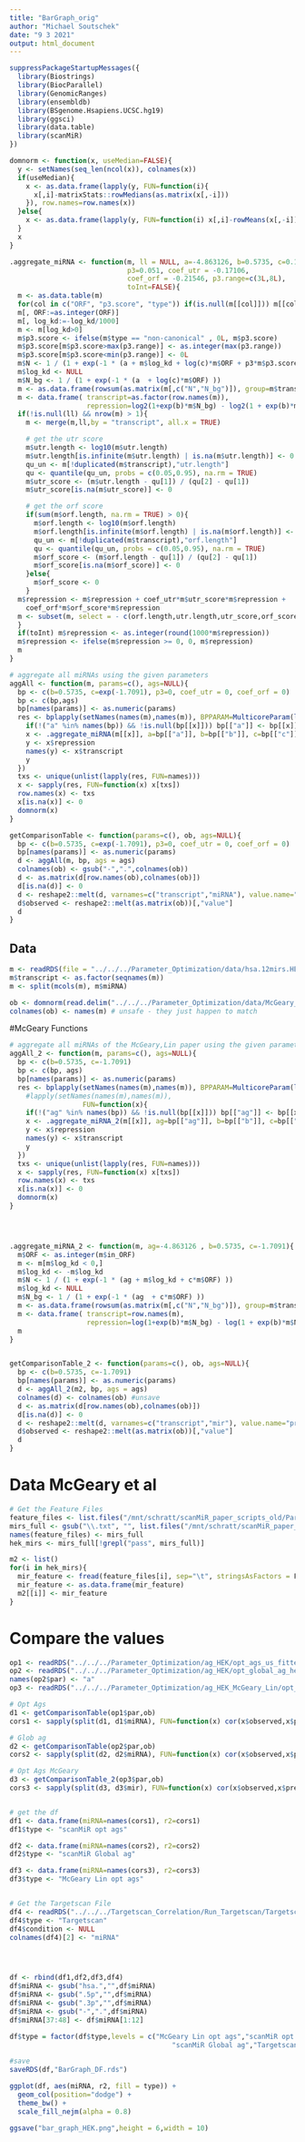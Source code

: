 ```yaml
---
title: "BarGraph_orig"
author: "Michael Soutschek"
date: "9 3 2021"
output: html_document
---
```




```r
suppressPackageStartupMessages({
  library(Biostrings)
  library(BiocParallel)
  library(GenomicRanges)
  library(ensembldb)
  library(BSgenome.Hsapiens.UCSC.hg19)
  library(ggsci)
  library(data.table)
  library(scanMiR)
})
```




```r
domnorm <- function(x, useMedian=FALSE){
  y <- setNames(seq_len(ncol(x)), colnames(x))
  if(useMedian){
    x <- as.data.frame(lapply(y, FUN=function(i){
      x[,i]-matrixStats::rowMedians(as.matrix(x[,-i]))
    }), row.names=row.names(x))
  }else{
    x <- as.data.frame(lapply(y, FUN=function(i) x[,i]-rowMeans(x[,-i])), row.names=row.names(x))
  }  
  x
}

.aggregate_miRNA <- function(m, ll = NULL, a=-4.863126, b=0.5735, c=0.1810,
                             p3=0.051, coef_utr = -0.17106,
                             coef_orf = -0.21546, p3.range=c(3L,8L),
                             toInt=FALSE){
  m <- as.data.table(m)
  for(col in c("ORF", "p3.score", "type")) if(is.null(m[[col]])) m[[col]] <- 0L
  m[, ORF:=as.integer(ORF)]
  m[, log_kd:=-log_kd/1000]
  m <- m[log_kd>0]
  m$p3.score <- ifelse(m$type == "non-canonical" , 0L, m$p3.score)
  m$p3.score[m$p3.score>max(p3.range)] <- as.integer(max(p3.range))
  m$p3.score[m$p3.score<min(p3.range)] <- 0L
  m$N <- 1 / (1 + exp(-1 * (a + m$log_kd + log(c)*m$ORF + p3*m$p3.score) ))
  m$log_kd <- NULL
  m$N_bg <- 1 / (1 + exp(-1 * (a  + log(c)*m$ORF) ))
  m <- as.data.frame(rowsum(as.matrix(m[,c("N","N_bg")]), group=m$transcript))
  m <- data.frame( transcript=as.factor(row.names(m)),
                   repression=log2(1+exp(b)*m$N_bg) - log2(1 + exp(b)*m$N))
  if(!is.null(ll) && nrow(m) > 1){
    m <- merge(m,ll,by = "transcript", all.x = TRUE)

    # get the utr score
    m$utr.length <- log10(m$utr.length)
    m$utr.length[is.infinite(m$utr.length) | is.na(m$utr.length)] <- 0
    qu_un <- m[!duplicated(m$transcript),"utr.length"]
    qu <- quantile(qu_un, probs = c(0.05,0.95), na.rm = TRUE)
    m$utr_score <- (m$utr.length - qu[1]) / (qu[2] - qu[1])
    m$utr_score[is.na(m$utr_score)] <- 0

    # get the orf score
    if(sum(m$orf.length, na.rm = TRUE) > 0){
      m$orf.length <- log10(m$orf.length)
      m$orf.length[is.infinite(m$orf.length) | is.na(m$orf.length)] <- 0
      qu_un <- m[!duplicated(m$transcript),"orf.length"]
      qu <- quantile(qu_un, probs = c(0.05,0.95), na.rm = TRUE)
      m$orf_score <- (m$orf.length - qu[1]) / (qu[2] - qu[1])
      m$orf_score[is.na(m$orf_score)] <- 0
    }else{
      m$orf_score <- 0
    }
  m$repression <- m$repression + coef_utr*m$utr_score*m$repression +
    coef_orf*m$orf_score*m$repression
  m <- subset(m, select = - c(orf.length,utr.length,utr_score,orf_score))
  }
  if(toInt) m$repression <- as.integer(round(1000*m$repression))
  m$repression <- ifelse(m$repression >= 0, 0, m$repression)
  m
}

# aggregate all miRNAs using the given parameters
aggAll <- function(m, params=c(), ags=NULL){
  bp <- c(b=0.5735, c=exp(-1.7091), p3=0, coef_utr = 0, coef_orf = 0)
  bp <- c(bp,ags)
  bp[names(params)] <- as.numeric(params)
  res <- bplapply(setNames(names(m),names(m)), BPPARAM=MulticoreParam(length(m)), FUN=function(x){
    if(!("a" %in% names(bp)) && !is.null(bp[[x]])) bp[["a"]] <- bp[[x]]
    x <- .aggregate_miRNA(m[[x]], a=bp[["a"]], b=bp[["b"]], c=bp[["c"]], p3=bp[["p3"]], coef_utr=bp[["coef_utr"]],coef_orf = bp[["coef_orf"]], toInt = FALSE)
    y <- x$repression
    names(y) <- x$transcript
    y
  })
  txs <- unique(unlist(lapply(res, FUN=names)))
  x <- sapply(res, FUN=function(x) x[txs])
  row.names(x) <- txs
  x[is.na(x)] <- 0
  domnorm(x)
}

getComparisonTable <- function(params=c(), ob, ags=NULL){
  bp <- c(b=0.5735, c=exp(-1.7091), p3=0, coef_utr = 0, coef_orf = 0)
  bp[names(params)] <- as.numeric(params)
  d <- aggAll(m, bp, ags = ags)
  colnames(ob) <- gsub("-",".",colnames(ob))
  d <- as.matrix(d[row.names(ob),colnames(ob)])
  d[is.na(d)] <- 0
  d <- reshape2::melt(d, varnames=c("transcript","miRNA"), value.name="predicted")
  d$observed <- reshape2::melt(as.matrix(ob))[,"value"]
  d
}
```


## Data
```r
m <- readRDS(file = "../../../Parameter_Optimization/data/hsa.12mirs.HEK.fullScan.GR.rds")
m$transcript <- as.factor(seqnames(m))
m <- split(mcols(m), m$miRNA)

ob <- domnorm(read.delim("../../../Parameter_Optimization/data/McGeary_2019_raw/GSE140218_HEK293FT_transfection_logtpm_batchnormalized.txt", row.names=1))
colnames(ob) <- names(m) # unsafe - they just happen to match
```



#McGeary Functions
```r
# aggregate all miRNAs of the McGeary,Lin paper using the given parameters
aggAll_2 <- function(m, params=c(), ags=NULL){
  bp <- c(b=0.5735, c=-1.7091)
  bp <- c(bp, ags)
  bp[names(params)] <- as.numeric(params)
  res <- bplapply(setNames(names(m),names(m)), BPPARAM=MulticoreParam(length(m)),
    #lapply(setNames(names(m),names(m)),
                  FUN=function(x){
    if(!("ag" %in% names(bp)) && !is.null(bp[[x]])) bp[["ag"]] <- bp[[x]]
    x <- .aggregate_miRNA_2(m[[x]], ag=bp[["ag"]], b=bp[["b"]], c=bp[["c"]])
    y <- x$repression
    names(y) <- x$transcript
    y
  })
  txs <- unique(unlist(lapply(res, FUN=names)))
  x <- sapply(res, FUN=function(x) x[txs])
  row.names(x) <- txs
  x[is.na(x)] <- 0
  domnorm(x)
}




.aggregate_miRNA_2 <- function(m, ag=-4.863126 , b=0.5735, c=-1.7091){
  m$ORF <- as.integer(m$in_ORF)
  m <- m[m$log_kd < 0,]
  m$log_kd <- -m$log_kd
  m$N <- 1 / (1 + exp(-1 * (ag + m$log_kd + c*m$ORF) ))
  m$log_kd <- NULL
  m$N_bg <- 1 / (1 + exp(-1 * (ag  + c*m$ORF) ))
  m <- as.data.frame(rowsum(as.matrix(m[,c("N","N_bg")]), group=m$transcript))
  m <- data.frame( transcript=row.names(m),
                   repression=log(1+exp(b)*m$N_bg) - log(1 + exp(b)*m$N) )
  m
}


getComparisonTable_2 <- function(params=c(), ob, ags=NULL){
  bp <- c(b=0.5735, c=-1.7091)
  bp[names(params)] <- as.numeric(params)
  d <- aggAll_2(m2, bp, ags = ags)
  colnames(d) <- colnames(ob) #unsave
  d <- as.matrix(d[row.names(ob),colnames(ob)])
  d[is.na(d)] <- 0
  d <- reshape2::melt(d, varnames=c("transcript","mir"), value.name="predicted")
  d$observed <- reshape2::melt(as.matrix(ob))[,"value"]
  d
}
```








# Data McGeary et al
```r
# Get the Feature Files
feature_files <- list.files("/mnt/schratt/scanMiR_paper_scripts_old/Parameter_Optimization/data/McGeary_2019_processed/HEK_Features_McGeary_Scan/", full.names = T)
mirs_full <- gsub("\\.txt", "", list.files("/mnt/schratt/scanMiR_paper_scripts_old/Parameter_Optimization/data/McGeary_2019_processed/HEK_Features_McGeary_Scan/", full.names = F))
names(feature_files) <- mirs_full
hek_mirs <- mirs_full[!grepl("pass", mirs_full)]

m2 <- list()
for(i in hek_mirs){
  mir_feature <- fread(feature_files[i], sep="\t", stringsAsFactors = F) 
  mir_feature <- as.data.frame(mir_feature)
  m2[[i]] <- mir_feature
}
```





# Compare the values

```r
op1 <- readRDS("../../../Parameter_Optimization/ag_HEK/opt_ags_us_fitted.rds")
op2 <- readRDS("../../../Parameter_Optimization/ag_HEK/opt_global_ag_hek.rds")
names(op2$par) <- "a"
op3 <- readRDS("../../../Parameter_Optimization/ag_HEK_McGeary_Lin/opt_ags_McGearyLin_r2_hek.rds")

# Opt Ags
d1 <- getComparisonTable(op1$par,ob)
cors1 <- sapply(split(d1, d1$miRNA), FUN=function(x) cor(x$observed,x$predicted)^2)

# Glob ag
d2 <- getComparisonTable(op2$par,ob)
cors2 <- sapply(split(d2, d2$miRNA), FUN=function(x) cor(x$observed,x$predicted)^2)

# Opt Ags McGeary
d3 <- getComparisonTable_2(op3$par,ob)
cors3 <- sapply(split(d3, d3$mir), FUN=function(x) cor(x$observed,x$predicted)^2)


# get the df
df1 <- data.frame(miRNA=names(cors1), r2=cors1)
df1$type <- "scanMiR opt ags"

df2 <- data.frame(miRNA=names(cors2), r2=cors2)
df2$type <- "scanMiR Global ag"

df3 <- data.frame(miRNA=names(cors3), r2=cors3)
df3$type <- "McGeary Lin opt ags"


# Get the Targetscan File
df4 <- readRDS("../../../Targetscan_Correlation/Run_Targetscan/Targetscan_corr_hek.rds")
df4$type <- "Targetscan"
df4$condition <- NULL
colnames(df4)[2] <- "miRNA"




df <- rbind(df1,df2,df3,df4)
df$miRNA <- gsub("hsa.","",df$miRNA)
df$miRNA <- gsub(".5p","",df$miRNA)
df$miRNA <- gsub(".3p","",df$miRNA)
df$miRNA <- gsub("-",".",df$miRNA)
df$miRNA[37:48] <- df$miRNA[1:12]

df$type = factor(df$type,levels = c("McGeary Lin opt ags","scanMiR opt ags",
                                        "scanMiR Global ag","Targetscan"))

#save
saveRDS(df,"BarGraph_DF.rds")

ggplot(df, aes(miRNA, r2, fill = type)) + 
  geom_col(position="dodge") +
  theme_bw() + 
  scale_fill_nejm(alpha = 0.8)

ggsave("bar_graph_HEK.png",height = 6,width = 10)
```






